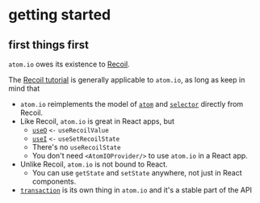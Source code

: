 # getting started

## first things first

`atom.io` owes its existence to [Recoil](https://recoiljs.org/).

The [Recoil tutorial](https://recoiljs.org/docs) is generally applicable to `atom.io`, as long as keep in mind that

- `atom.io` reimplements the model of [`atom`](/docs#atom) and [`selector`](/docs#selector) directly from Recoil.
- Like Recoil, `atom.io` is great in React apps, but 
  - [`useO`](/docs/react#use-o) `<-` `useRecoilValue` 
  - [`useI`](/docs/react#use-i) `<-` `useSetRecoilState`
  - There's no `useRecoilState`
  - You don't need `<AtomIOProvider/>` to use `atom.io` in a React app.
- Unlike Recoil, `atom.io` is not bound to React.
  - You can use `getState` and `setState` anywhere, not just in React components.
- [`transaction`](/docs#transaction) is its own thing in `atom.io` and it's a stable part of the API
